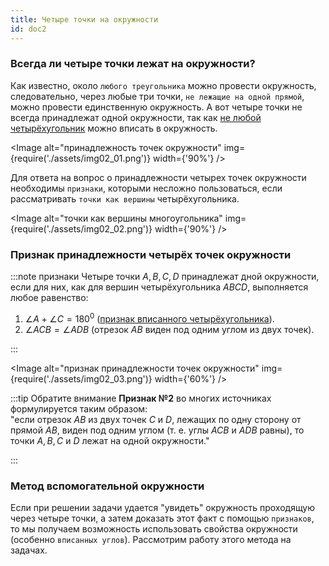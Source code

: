 ```yaml
---
title: Четыре точки на окружности
id: doc2
---
```



### Всегда ли четыре точки лежат на окружности?

Как известно, около `любого треугольника` можно провести окружность, следовательно, через любые три точки, `не лежащие на одной прямой`, можно провести единственную окружность.
А вот четыре точки не всегда принадлежат одной окружности, так как [не любой четырёхугольник](doc1) можно вписать в окружность.

<Image
  alt="принадлежность точек окружности"
  img={require('./assets/img02_01.png')}
  width={'90%'}
/>

Для ответа на вопрос о принадлежности четырех точек окружности необходимы `признаки`, которыми несложно пользоваться, если рассматривать `точки как вершины` четырёхугольника.

<Image
  alt="точки как вершины многоугольника"
  img={require('./assets/img02_02.png')}
  width={'90%'}
/>

### Признак принадлежности четырёх точек окружности

:::note признаки
Четыре точки $A,B,C,D$ принадлежат дной окружности, если для них, как для вершин четырёхугольника $ABCD$, выполняется любое равенство:

1. $\angle A +\angle C =180^0$ ([признак вписанного четырёхугольника](doc1#pr)).
2. $\angle ACB = \angle ADB$ (отрезок $AB$ виден под одним углом из двух точек).

:::

<Image
  alt="признак принадлежности точек окружности"
  img={require('./assets/img02_03.png')}
  width={'60%'}
/>

:::tip Обратите внимание
**Признак №2** во многих источниках формулируется таким образом:<br />
"если отрезок $AB$ из двух точек $C$ и $D$, лежащих по одну сторону от прямой $AB$, виден
под одним углом (т. е. углы $ACB$ и $ADB$ равны), то точки $A,B,C$ и $D$ лежат на одной
окружности."

:::

### Метод вспомогательной окружности

Если при решении задачи удается "увидеть" окружность проходящую через четыре точки, а затем доказать этот факт с помощью `признаков`, то мы получаем возможность использовать свойства окружности (особенно `вписанных углов`).
Рассмотрим работу этого метода на задачах.
